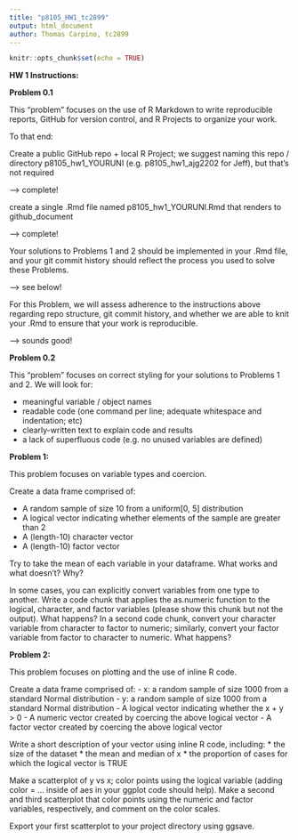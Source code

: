 ```yaml
---
title: "p8105_HW1_tc2899"
output: html_document
author: Thomas Carpino, tc2899
---
```


```r
knitr::opts_chunk$set(echo = TRUE)
```

**HW 1 Instructions:**

**Problem 0.1**

This “problem” focuses on the use of R Markdown to write reproducible reports, GitHub for version control, and R Projects to organize your work.

To that end:

Create a public GitHub repo + local R Project; we suggest naming this repo / directory p8105_hw1_YOURUNI (e.g.  p8105_hw1_ajg2202 for Jeff), but that’s not required

--> complete! 

create a single .Rmd file named p8105_hw1_YOURUNI.Rmd that renders to github_document

--> complete! 

Your solutions to Problems 1 and 2 should be implemented in your .Rmd file, and your git commit history should reflect the process you used to solve these Problems.

--> see below!

For this Problem, we will assess adherence to the instructions above regarding repo structure, git commit history, and whether we are able to knit your .Rmd to ensure that your work is reproducible.

--> sounds good! 

**Problem 0.2**

This “problem” focuses on correct styling for your solutions to Problems 1 and 2. We will look for:

  - meaningful variable / object names
  - readable code (one command per line; adequate whitespace and indentation; etc)
  - clearly-written text to explain code and results
  - a lack of superfluous code (e.g. no unused variables are defined)
  
**Problem 1:** 
  
This problem focuses on variable types and coercion.

Create a data frame comprised of:

  - A random sample of size 10 from a uniform[0, 5] distribution
  - A logical vector indicating whether elements of the sample are greater than 2
  - A (length-10) character vector
  - A (length-10) factor vector

Try to take the mean of each variable in your dataframe. What works and what doesn’t? Why?

In some cases, you can explicitly convert variables from one type to another. Write a code chunk that applies the as.numeric function to the logical, character, and factor variables (please show this chunk but not the output). What happens? In a second code chunk, convert your character variable from character to factor to numeric; similarly, convert your factor variable from factor to character to numeric. What happens?

**Problem 2:**

This problem focuses on plotting and the use of inline R code.

Create a data frame comprised of:
  - x: a random sample of size 1000 from a standard Normal distribution
  - y: a random sample of size 1000 from a standard Normal distribution
  - A logical vector indicating whether the x + y > 0
  - A numeric vector created by coercing the above logical vector
  - A factor vector created by coercing the above logical vector
  
Write a short description of your vector using inline R code, including: * the size of the dataset * the mean and median of x * the proportion of cases for which the logical vector is TRUE

Make a scatterplot of y vs x; color points using the logical variable (adding color = ... inside of aes in your ggplot code should help). Make a second and third scatterplot that color points using the numeric and factor variables, respectively, and comment on the color scales.

Export your first scatterplot to your project directory using ggsave.
  
